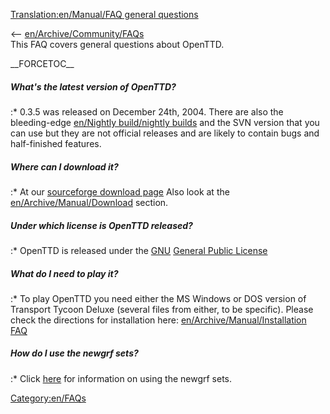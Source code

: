 [[Translation:en/Manual/FAQ general questions]]
[[Category:en/FAQs]]

<-- [[en/Archive/Community/FAQ]]s<br/>
This FAQ covers general questions about OpenTTD.

__FORCETOC__
=====What's the latest version of OpenTTD?=====
:* 0.3.5 was released on December 24th, 2004.  There are also the bleeding-edge [[en/Nightly build/nightly builds]] and the SVN version that you can use but they are not official releases and are likely to contain bugs and half-finished features.

=====Where can I download it?=====
:* At our [http://sourceforge.net/project/showfiles.php?group_id=103924&package_id=111717 sourceforge download page] Also look at the [[en/Archive/Manual/Download]] section.
=====Under which license is OpenTTD released?=====
:* OpenTTD is released under the [http://www.gnu.org/ GNU] [http://www.gnu.org/copyleft/gpl.html General Public License]

=====What do I need to play it?=====
:* To play OpenTTD you need either the MS Windows or DOS version of Transport Tycoon Deluxe (several files from either, to be specific). Please check the directions for installation here: [[en/Archive/Manual/Installation FAQ]]

=====How do I use the newgrf sets?=====
:* Click [[en/Manual/NewGRF|here]] for information on using the newgrf sets.